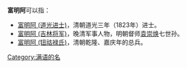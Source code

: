 '''富明阿'''可以指：
*[[富明阿_(道光进士)|富明阿 (道光进士)]]，清朝道光三年（1823年）进士。
*[[富明阿_(吉林将军)|富明阿 (吉林将军)]]，晚清军事人物，明朝督师[[袁崇焕|袁崇焕]]七世孙。
*[[富明阿_(钮祜禄氏)|富明阿 (钮祜禄氏)]]，清朝乾隆、嘉庆年的总兵。

{{Disambiguation|F|Cat=三字人名譯名消歧義}}
[[Category:满语的名|Category:满语的名]]